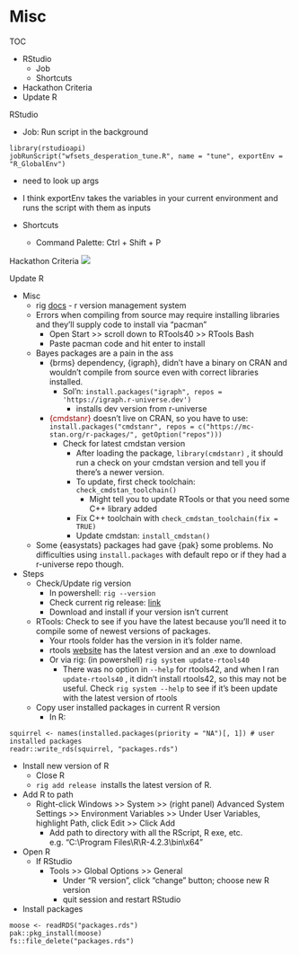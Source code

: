 # Misc

TOC

* RStudio
	* Job
	* Shortcuts
* Hackathon Criteria
* Update R



RStudio

* Job: Run script in the background

```
library(rstudioapi)
jobRunScript("wfsets_desperation_tune.R", name = "tune", exportEnv = "R_GlobalEnv")
```

* need to look up args
* I think exportEnv takes the variables in your current environment and runs the script with them as inputs

* Shortcuts
	* Command Palette: Ctrl + Shift + P



Hackathon Criteria
![](./_resources/Misc.resources/1-fPKRR5rUDIXzC_b85HeBzg.jpeg)


Update R

* Misc
	* rig [docs](https://github.com/r-lib/rig) - r version management system
	* Errors when compiling from source may require installing libraries and they'll supply code to install via "pacman"
		* Open Start >> scroll down to RTools40 >> RTools Bash
		* Paste pacman code and hit enter to install
	* Bayes packages are a pain in the ass
		* {brms} dependency, {igraph}, didn't have a binary on CRAN and wouldn't compile from source even with correct libraries installed.
			* Sol'n: `install.packages("igraph", repos = 'https://igraph.r-universe.dev')`
				* installs dev version from r-universe
		* [{cmdstanr}]{style='color: #990000'} doesn't live on CRAN, so you have to use: `install.packages("cmdstanr", repos = c("https://mc-stan.org/r-packages/", getOption("repos")))`
			* Check for latest cmdstan version
				* After loading the package, `library(cmdstanr)` , it should run a check on your cmdstan version and tell you if there's a newer version.
				* To update, first check toolchain: `check_cmdstan_toolchain()`
					* Might tell you to update RTools or that you need some C++ library added
				* Fix C++ toolchain with `check_cmdstan_toolchain(fix = TRUE)`
				* Update cmdstan: `install_cmdstan()`
	* Some {easystats} packages had gave {pak} some problems. No difficulties using `install.packages` with default repo or if they had a r-universe repo though.
* Steps
	* Check/Update rig version
		* In powershell: `rig --version`
		* Check current rig release: [link](https://github.com/r-lib/rig/releases)
		* Download and install if your version isn't current
	* RTools: Check to see if you have the latest because you'll need it to compile some of newest versions of packages.
		* Your rtools folder has the version in it's folder name.
		* rtools [website](https://cran.r-project.org/bin/windows/Rtools/rtools40.html) has the latest version and an .exe to download
		* Or via rig: (in powershell) `rig system update-rtools40`
			* There was no option in `--help` for rtools42, and when I ran `update-rtools40` , it didn't install rtools42, so this may not be useful. Check `rig system --help` to see if it's been update with the latest version of rtools
	* Copy user installed packages in current R version
		* In R:

```
squirrel <- names(installed.packages(priority = "NA")[, 1]) # user installed packages
readr::write_rds(squirrel, "packages.rds")
```

* Install new version of R
	* Close R
	* `rig add release`  installs the latest version of R.
* Add R to path
	* Right-click Windows >> System >> (right panel) Advanced System Settings >> Environment Variables >> Under User Variables, highlight Path, click Edit >> Click Add
		* Add path to directory with all the RScript, R exe, etc. e.g. "C:\\Program Files\\R\\R-4.2.3\\bin\\x64"
* Open R
	* If RStudio
		* Tools >> Global Options >> General
			* Under "R version", click "change" button; choose new R version
			* quit session and restart RStudio
* Install packages

```
moose <- readRDS("packages.rds")
pak::pkg_install(moose)
fs::file_delete("packages.rds")
```

























